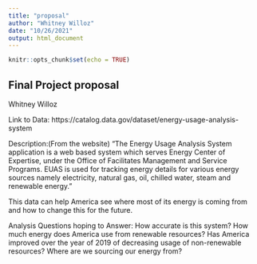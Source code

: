 ```yaml
---
title: "proposal"
author: "Whitney Willoz"
date: "10/26/2021"
output: html_document
---
```


```r
knitr::opts_chunk$set(echo = TRUE)
```

## Final Project proposal

Whitney Willoz


Link to Data:
https://catalog.data.gov/dataset/energy-usage-analysis-system

Description:(From the website)
"The Energy Usage Analysis System application is a web based system which serves Energy Center of Expertise, under the Office of Facilitates Management and Service Programs. EUAS is used for tracking energy details for various energy sources namely electricity, natural gas, oil, chilled water, steam and renewable energy."

This data can help America see where most of its energy is coming from and how
to change this for the future.

Analysis Questions hoping to Answer:
How accurate is this system?
How much energy does America use from renewable resources?
Has America improved over the year of 2019 of decreasing usage of non-renewable resources?
Where are we sourcing our energy from?

